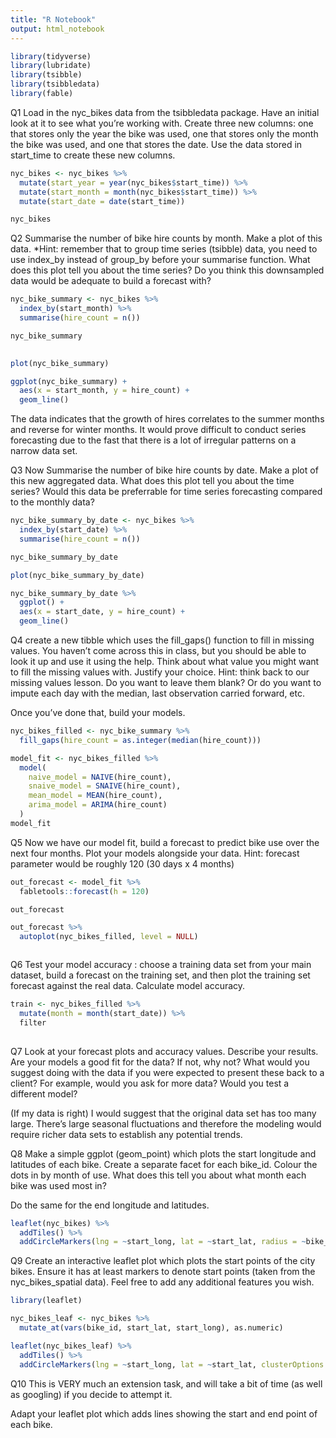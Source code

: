 ```yaml
---
title: "R Notebook"
output: html_notebook
---
```



```r
library(tidyverse)
library(lubridate)
library(tsibble)
library(tsibbledata)
library(fable)
```

Q1
Load in the nyc_bikes data from the tsibbledata package. Have an initial look at it to see what you’re working with. Create three new columns: one that stores only the year the bike was used, one that stores only the month the bike was used, and one that stores the date. Use the data stored in start_time to create these new columns.
```r
nyc_bikes <- nyc_bikes %>% 
  mutate(start_year = year(nyc_bikes$start_time)) %>% 
  mutate(start_month = month(nyc_bikes$start_time)) %>% 
  mutate(start_date = date(start_time))

nyc_bikes
```

Q2
Summarise the number of bike hire counts by month. Make a plot of this data. *Hint: remember that to group time series (tsibble) data, you need to use index_by instead of group_by before your summarise function. What does this plot tell you about the time series? Do you think this downsampled data would be adequate to build a forecast with?
```r
nyc_bike_summary <- nyc_bikes %>% 
  index_by(start_month) %>% 
  summarise(hire_count = n())

nyc_bike_summary
  
```

```r
plot(nyc_bike_summary)

ggplot(nyc_bike_summary) +
  aes(x = start_month, y = hire_count) +
  geom_line()
```
The data indicates that the growth of hires correlates to the summer months and reverse for winter months. It would prove difficult to conduct series forecasting due to the fast that there is a lot of irregular patterns on a narrow data set.

Q3
Now Summarise the number of bike hire counts by date. Make a plot of this new aggregated data. What does this plot tell you about the time series? Would this data be preferrable for time series forecasting compared to the monthly data?
```r
nyc_bike_summary_by_date <- nyc_bikes %>% 
  index_by(start_date) %>% 
  summarise(hire_count = n())

nyc_bike_summary_by_date

plot(nyc_bike_summary_by_date)

nyc_bike_summary_by_date %>% 
  ggplot() +
  aes(x = start_date, y = hire_count) +
  geom_line()
```

Q4
create a new tibble which uses the fill_gaps() function to fill in missing values. You haven’t come across this in class, but you should be able to look it up and use it using the help. Think about what value you might want to fill the missing values with. Justify your choice.
Hint: think back to our missing values lesson. Do you want to leave them blank? Or do you want to impute each day with the median, last observation carried forward, etc.

Once you’ve done that, build your models.

```r
nyc_bikes_filled <- nyc_bike_summary %>%
  fill_gaps(hire_count = as.integer(median(hire_count)))

model_fit <- nyc_bikes_filled %>% 
  model(
    naive_model = NAIVE(hire_count),
    snaive_model = SNAIVE(hire_count),
    mean_model = MEAN(hire_count),
    arima_model = ARIMA(hire_count)
  )
model_fit
```
Q5
Now we have our model fit, build a forecast to predict bike use over the next four months. Plot your models alongside your data.
Hint: forecast parameter would be roughly 120 (30 days x 4 months)
```r
out_forecast <- model_fit %>% 
  fabletools::forecast(h = 120) 

out_forecast
```

```r
out_forecast %>% 
  autoplot(nyc_bikes_filled, level = NULL)
```
```r

```


Q6
Test your model accuracy : choose a training data set from your main dataset, build a forecast on the training set, and then plot the training set forecast against the real data. Calculate model accuracy.

```r

train <- nyc_bikes_filled %>% 
  mutate(month = month(start_date)) %>% 
  filter
  

```







Q7
Look at your forecast plots and accuracy values. Describe your results. Are your models a good fit for the data? If not, why not? What would you suggest doing with the data if you were expected to present these back to a client? For example, would you ask for more data? Would you test a different model?

(If my data is right) I would suggest that the original data set has too many large. There's large seasonal fluctuations and therefore the modeling would require richer data sets to establish any potential trends.



Q8
Make a simple ggplot (geom_point) which plots the start longitude and latitudes of each bike. Create a separate facet for each bike_id. Colour the dots in by month of use. What does this tell you about what month each bike was used most in?

Do the same for the end longitude and latitudes.
```r
leaflet(nyc_bikes) %>% 
  addTiles() %>% 
  addCircleMarkers(lng = ~start_long, lat = ~start_lat, radius = ~bike_id/10, weight = 10)
```


Q9
Create an interactive leaflet plot which plots the start points of the city bikes. Ensure it has at least markers to denote start points (taken from the nyc_bikes_spatial data). Feel free to add any additional features you wish.

```r
library(leaflet)

nyc_bikes_leaf <- nyc_bikes %>% 
  mutate_at(vars(bike_id, start_lat, start_long), as.numeric)
```

```r
leaflet(nyc_bikes_leaf) %>% 
  addTiles() %>% 
  addCircleMarkers(lng = ~start_long, lat = ~start_lat, clusterOptions = markerClusterOptions())
```

Q10
This is VERY much an extension task, and will take a bit of time (as well as googling) if you decide to attempt it.

Adapt your leaflet plot which adds lines showing the start and end point of each bike.

```r

```















